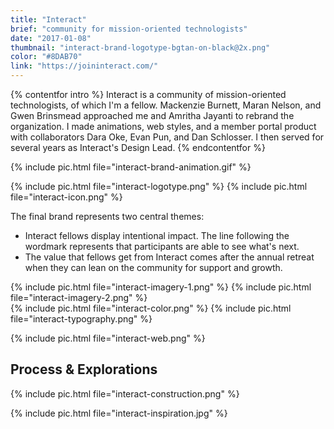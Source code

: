 ```yaml
---
title: "Interact"
brief: "community for mission-oriented technologists"
date: "2017-01-08"
thumbnail: "interact-brand-logotype-bgtan-on-black@2x.png"
color: "#8DAB70"
link: "https://joininteract.com/"
---
```


{% contentfor intro %}
Interact is a community of mission-oriented technologists, of which I'm a fellow. Mackenzie Burnett, Maran Nelson, and Gwen Brinsmead approached me and Amritha Jayanti to rebrand the organization. I made animations, web styles, and a member portal product with collaborators Dara Oke, Evan Pun, and Dan Schlosser. I then served for several years as Interact's Design Lead.
{% endcontentfor %}

{% include pic.html file="interact-brand-animation.gif" %}

{% include pic.html file="interact-logotype.png" %}
{% include pic.html file="interact-icon.png" %}

The final brand represents two central themes:
- Interact fellows display intentional impact. The line following the wordmark represents that participants are able to see what's next.
- The value that fellows get from Interact comes after the annual retreat when they can lean on the community for support and growth.

<div class="two-column">
{% include pic.html file="interact-imagery-1.png" %}
{% include pic.html file="interact-imagery-2.png" %}
</div>

<div class="two-column">
{% include pic.html file="interact-color.png" %}
{% include pic.html file="interact-typography.png" %}
</div>

{% include pic.html file="interact-web.png" %}


## Process & Explorations

{% include pic.html file="interact-construction.png" %}

{% include pic.html file="interact-inspiration.jpg" %}
